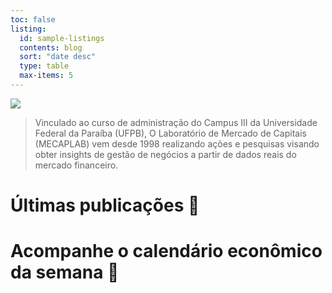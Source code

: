 ```yaml
---
toc: false
listing:
  id: sample-listings
  contents: blog
  sort: "date desc"
  type: table
  max-items: 5
---
```


![](img\MECAPLAB.png) 

> Vinculado ao curso de administração do Campus III da Universidade Federal da Paraíba (UFPB), O Laboratório de Mercado de Capitais (MECAPLAB) vem desde 1998 realizando ações e pesquisas visando obter insights de gestão de negócios a partir de dados reais do mercado financeiro.

# Últimas publicações 📰

::: {#sample-listings}
:::

# Acompanhe o calendário econômico da semana 📅

<div id="economicCalendarWidget" class="embed-responsive embed-responsive-16by9"></div>
<script async type="text/javascript" data-type="calendar-widget" src="https://www.tradays.com/c/js/widgets/calendar/widget.js?v=13">
  {"width":"100%","height":"300","mode":"2","lang":"pt","theme":1}
</script>
